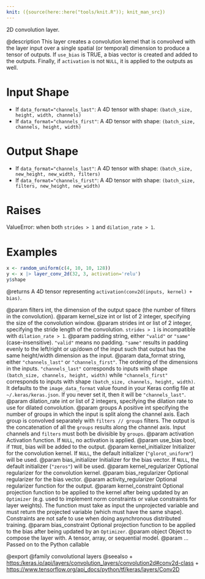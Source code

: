 ```yaml
---
knit: ({source(here::here("tools/knit.R")); knit_man_src})
---
```

2D convolution layer.

@description
This layer creates a convolution kernel that is convolved with the layer
input over a single spatial (or temporal) dimension to produce a tensor of
outputs. If `use_bias` is TRUE, a bias vector is created and added to the
outputs. Finally, if `activation` is not `NULL`, it is applied to the
outputs as well.

# Input Shape
- If `data_format="channels_last"`:
    A 4D tensor with shape: `(batch_size, height, width, channels)`
- If `data_format="channels_first"`:
    A 4D tensor with shape: `(batch_size, channels, height, width)`

# Output Shape
- If `data_format="channels_last"`:
    A 4D tensor with shape: `(batch_size, new_height, new_width, filters)`
- If `data_format="channels_first"`:
    A 4D tensor with shape: `(batch_size, filters, new_height, new_width)`

# Raises
ValueError: when both `strides > 1` and `dilation_rate > 1`.

# Examples
```r
x <- random_uniform(c(4, 10, 10, 128))
y <- x |> layer_conv_2d(32, 3, activation='relu')
y$shape
```

@returns
A 4D tensor representing `activation(conv2d(inputs, kernel) + bias)`.

@param filters int, the dimension of the output space (the number of filters
    in the convolution).
@param kernel_size int or list of 2 integer, specifying the size of the
    convolution window.
@param strides int or list of 2 integer, specifying the stride length
    of the convolution. `strides > 1` is incompatible with
    `dilation_rate > 1`.
@param padding string, either `"valid"` or `"same"` (case-insensitive).
    `"valid"` means no padding. `"same"` results in padding evenly to
    the left/right or up/down of the input such that output has the same
    height/width dimension as the input.
@param data_format string, either `"channels_last"` or `"channels_first"`.
    The ordering of the dimensions in the inputs. `"channels_last"`
    corresponds to inputs with shape
    `(batch_size, channels, height, width)`
    while `"channels_first"` corresponds to inputs with shape
    `(batch_size, channels, height, width)`. It defaults to the
    `image_data_format` value found in your Keras config file at
    `~/.keras/keras.json`. If you never set it, then it will be
    `"channels_last"`.
@param dilation_rate int or list of 2 integers, specifying the dilation
    rate to use for dilated convolution.
@param groups A positive int specifying the number of groups in which the
    input is split along the channel axis. Each group is convolved
    separately with `filters // groups` filters. The output is the
    concatenation of all the `groups` results along the channel axis.
    Input channels and `filters` must both be divisible by `groups`.
@param activation Activation function. If `NULL`, no activation is applied.
@param use_bias bool, if `TRUE`, bias will be added to the output.
@param kernel_initializer Initializer for the convolution kernel. If `NULL`,
    the default initializer (`"glorot_uniform"`) will be used.
@param bias_initializer Initializer for the bias vector. If `NULL`, the
    default initializer (`"zeros"`) will be used.
@param kernel_regularizer Optional regularizer for the convolution kernel.
@param bias_regularizer Optional regularizer for the bias vector.
@param activity_regularizer Optional regularizer function for the output.
@param kernel_constraint Optional projection function to be applied to the
    kernel after being updated by an `Optimizer` (e.g. used to implement
    norm constraints or value constraints for layer weights). The
    function must take as input the unprojected variable and must return
    the projected variable (which must have the same shape). Constraints
    are not safe to use when doing asynchronous distributed training.
@param bias_constraint Optional projection function to be applied to the
    bias after being updated by an `Optimizer`.
@param object Object to compose the layer with. A tensor, array, or sequential model.
@param ... Passed on to the Python callable

@export
@family convolutional layers
@seealso
+ <https:/keras.io/api/layers/convolution_layers/convolution2d#conv2d-class>
+ <https://www.tensorflow.org/api_docs/python/tf/keras/layers/Conv2D>
